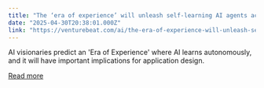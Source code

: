 ```yaml
---
title: "The ‘era of experience’ will unleash self-learning AI agents across the web—here’s how to prepare"
date: "2025-04-30T20:38:01.000Z"
link: "https://venturebeat.com/ai/the-era-of-experience-will-unleash-self-learning-ai-agents-across-the-web-heres-how-to-prepare/"
---
```


AI visionaries predict an 'Era of Experience' where AI learns autonomously, and it will have important implications for application design.

[Read more](https://venturebeat.com/ai/the-era-of-experience-will-unleash-self-learning-ai-agents-across-the-web-heres-how-to-prepare/)
